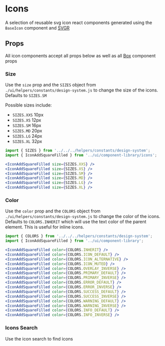 

###

# Icons

A selection of reusable svg icon react components generated using the `BaseIcon` component and [SVGR](https://react-svgr.com/docs/getting-started/)

<Canvas>
  <Story id="ui-components-component-library-icons-icons-stories-js--default-story" />
</Canvas>

## Props

All icon components accept all props below as well as all [Box](/docs/ui-components-ui-box-box-stories-js--default-story#props) component props

<ArgsTable of={BaseIcon} />

### Size

Use the `size` prop and the `SIZES` object from `./ui/helpers/constants/design-system.js` to change the size of the icons. Defaults to `SIZES.SM`

Possible sizes include:

- `SIZES.XXS` 10px
- `SIZES.XS` 12px
- `SIZES.SM` 16px
- `SIZES.MD` 20px
- `SIZES.LG` 24px
- `SIZES.XL` 32px

<Canvas>
  <Story id="ui-components-component-library-icons-icons-stories-js--size" />
</Canvas>

```jsx
import { SIZES } from '../../../helpers/constants/design-system';
import { IconAddSquareFilled } from '../ui/component-library/icons';

<IconAddSquareFilled size={SIZES.XXS} />
<IconAddSquareFilled size={SIZES.XS} />
<IconAddSquareFilled size={SIZES.SM} />
<IconAddSquareFilled size={SIZES.MD} />
<IconAddSquareFilled size={SIZES.LG} />
<IconAddSquareFilled size={SIZES.XL} />
```

### Color

Use the `color` prop and the `COLORS` object from `./ui/helpers/constants/design-system.js` to change the color of the icons. Defaults to `COLORS.INHERIT` which will use the text color of the parent element. This is useful for inline icons.

<Canvas>
  <Story id="ui-components-component-library-icons-icons-stories-js--color" />
</Canvas>

```jsx
import { COLORS } from '../../../helpers/constants/design-system';
import { IconAddSquareFilled } from '../ui/component-library';

<IconAddSquareFilled color={COLORS.INHERIT} />
<IconAddSquareFilled color={COLORS.ICON_DEFAULT} />
<IconAddSquareFilled color={COLORS.ICON_ALTERNATIVE} />
<IconAddSquareFilled color={COLORS.ICON_MUTED} />
<IconAddSquareFilled color={COLORS.OVERLAY_INVERSE} />
<IconAddSquareFilled color={COLORS.PRIMARY_DEFAULT} />
<IconAddSquareFilled color={COLORS.PRIMARY_INVERSE} />
<IconAddSquareFilled color={COLORS.ERROR_DEFAULT} />
<IconAddSquareFilled color={COLORS.ERROR_INVERSE} />
<IconAddSquareFilled color={COLORS.SUCCESS_DEFAULT} />
<IconAddSquareFilled color={COLORS.SUCCESS_INVERSE} />
<IconAddSquareFilled color={COLORS.WARNING_DEFAULT} />
<IconAddSquareFilled color={COLORS.WARNING_INVERSE} />
<IconAddSquareFilled color={COLORS.INFO_DEFAULT} />
<IconAddSquareFilled color={COLORS.INFO_INVERSE} />
```

### Icons Search

Use the icon search to find icons

<Canvas>
  <Story id="ui-components-component-library-icons-icons-stories-js--icon-search" />
</Canvas>
